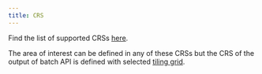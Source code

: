```yaml
---
title: CRS
---
```


Find the list of supported CRSs
[here](/APIs/SentinelHub/Process/Crs.qmd).

The area of interest can be defined in any of these CRSs but the CRS of
the output of batch API is defined with selected [tiling
grid](/APIs/SentinelHub/Batch.qmd#tiling-grids).
